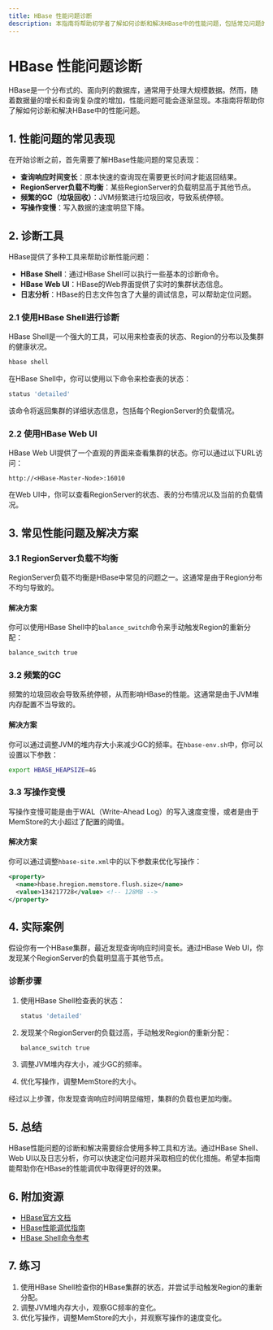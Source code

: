 ```yaml
---
title: HBase 性能问题诊断
description: 本指南将帮助初学者了解如何诊断和解决HBase中的性能问题，包括常见问题的识别、工具的使用以及优化策略。
---
```


# HBase 性能问题诊断

HBase是一个分布式的、面向列的数据库，通常用于处理大规模数据。然而，随着数据量的增长和查询复杂度的增加，性能问题可能会逐渐显现。本指南将帮助你了解如何诊断和解决HBase中的性能问题。

## 1. 性能问题的常见表现

在开始诊断之前，首先需要了解HBase性能问题的常见表现：

- **查询响应时间变长**：原本快速的查询现在需要更长时间才能返回结果。
- **RegionServer负载不均衡**：某些RegionServer的负载明显高于其他节点。
- **频繁的GC（垃圾回收）**：JVM频繁进行垃圾回收，导致系统停顿。
- **写操作变慢**：写入数据的速度明显下降。

## 2. 诊断工具

HBase提供了多种工具来帮助诊断性能问题：

- **HBase Shell**：通过HBase Shell可以执行一些基本的诊断命令。
- **HBase Web UI**：HBase的Web界面提供了实时的集群状态信息。
- **日志分析**：HBase的日志文件包含了大量的调试信息，可以帮助定位问题。

### 2.1 使用HBase Shell进行诊断

HBase Shell是一个强大的工具，可以用来检查表的状态、Region的分布以及集群的健康状况。

```bash
hbase shell
```

在HBase Shell中，你可以使用以下命令来检查表的状态：

```bash
status 'detailed'
```

该命令将返回集群的详细状态信息，包括每个RegionServer的负载情况。

### 2.2 使用HBase Web UI

HBase Web UI提供了一个直观的界面来查看集群的状态。你可以通过以下URL访问：

```
http://<HBase-Master-Node>:16010
```

在Web UI中，你可以查看RegionServer的状态、表的分布情况以及当前的负载情况。

## 3. 常见性能问题及解决方案

### 3.1 RegionServer负载不均衡

RegionServer负载不均衡是HBase中常见的问题之一。这通常是由于Region分布不均匀导致的。

#### 解决方案

你可以使用HBase Shell中的`balance_switch`命令来手动触发Region的重新分配：

```bash
balance_switch true
```

### 3.2 频繁的GC

频繁的垃圾回收会导致系统停顿，从而影响HBase的性能。这通常是由于JVM堆内存配置不当导致的。

#### 解决方案

你可以通过调整JVM的堆内存大小来减少GC的频率。在`hbase-env.sh`中，你可以设置以下参数：

```bash
export HBASE_HEAPSIZE=4G
```

### 3.3 写操作变慢

写操作变慢可能是由于WAL（Write-Ahead Log）的写入速度变慢，或者是由于MemStore的大小超过了配置的阈值。

#### 解决方案

你可以通过调整`hbase-site.xml`中的以下参数来优化写操作：

```xml
<property>
  <name>hbase.hregion.memstore.flush.size</name>
  <value>134217728</value> <!-- 128MB -->
</property>
```

## 4. 实际案例

假设你有一个HBase集群，最近发现查询响应时间变长。通过HBase Web UI，你发现某个RegionServer的负载明显高于其他节点。

### 诊断步骤

1. 使用HBase Shell检查表的状态：

   ```bash
   status 'detailed'
   ```

2. 发现某个RegionServer的负载过高，手动触发Region的重新分配：

   ```bash
   balance_switch true
   ```

3. 调整JVM堆内存大小，减少GC的频率。

4. 优化写操作，调整MemStore的大小。

经过以上步骤，你发现查询响应时间明显缩短，集群的负载也更加均衡。

## 5. 总结

HBase性能问题的诊断和解决需要综合使用多种工具和方法。通过HBase Shell、Web UI以及日志分析，你可以快速定位问题并采取相应的优化措施。希望本指南能帮助你在HBase的性能调优中取得更好的效果。

## 6. 附加资源

- [HBase官方文档](https://hbase.apache.org/book.html)
- [HBase性能调优指南](https://hbase.apache.org/book.html#performance)
- [HBase Shell命令参考](https://hbase.apache.org/book.html#shell)

## 7. 练习

1. 使用HBase Shell检查你的HBase集群的状态，并尝试手动触发Region的重新分配。
2. 调整JVM堆内存大小，观察GC频率的变化。
3. 优化写操作，调整MemStore的大小，并观察写操作的速度变化。
